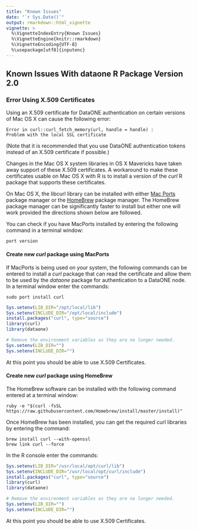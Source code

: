 ```yaml
---
title: "Known Issues"
date: "`r Sys.Date()`"
output: rmarkdown::html_vignette
vignette: >
  %\VignetteIndexEntry{Known Issues}
  %\VignetteEngine{knitr::rmarkdown}
  %\VignetteEncoding{UTF-8}
  %\usepackage[utf8]{inputenc}
---
```


## Known Issues With dataone R Package Version 2.0
### Error Using X.509 Certificates 

Using an X.509 certificate for DataONE authentication on certain versions of Mac OS X can cause the following error:

```
Error in curl::curl_fetch_memory(url, handle = handle) : 
Problem with the local SSL certificate 
```  

(Note that it is recommended that you use DataONE authentication tokens instead of an X.509 certificate if possible.)

Changes in the Mac OS X system libraries in OS X Mavericks have taken away support of these X.509 certificates.
A workaround to make these certificates usable on Mac OS X with R is to install a version of the *curl* R package
that supports these certificates. 

On Mac OS X, the libcurl library can be installed with either [Mac Ports](https://www.macports.org) package manager
or the [HomeBrew](https://brew.sh) package manager. The HomeBrew package manager can be significantly faster to install
but either one will work provided the directions shown below are followed.

You can check if you have MacPorts installed by entering the following command in a terminal window:

```
port version
```

#### Create new *curl* package using MacPorts
If MacPorts is being used on your system, the following commands can be entered to install a *curl* package
that can read the certificate and allow them to be used by the *dataone* package for authentication
to a DataONE node. In a terminal window enter the commands:

```
sudo port install curl
```

```r
Sys.setenv(LIB_DIR="/opt/local/lib")
Sys.setenv(INCLUDE_DIR="/opt/local/include")
install.packages("curl", type="source")
library(curl)
library(dataone)

# Remove the environment variables as they are no longer needed.
Sys.setenv(LIB_DIR="")
Sys.setenv(INCLUDE_DIR="")
```

At this point you should be able to use X.509 Certificates.

#### Create new *curl* package using HomeBrew
The HomeBrew software can be installed with the following command entered at a terminal window:

```
ruby -e "$(curl -fsSL https://raw.githubusercontent.com/Homebrew/install/master/install)"
```

Once HomeBrew has been installed, you can get the required curl libraries by entering the command:

```
brew install curl --with-openssl
brew link curl --force
```

In the R console enter the commands:

```r
Sys.setenv(LIB_DIR="/usr/local/opt/curl/lib")
Sys.setenv(INCLUDE_DIR="/usr/local/opt/curl/include")
install.packages("curl", type="source")
library(curl)
library(dataone)

# Remove the environment variables as they are no longer needed.
Sys.setenv(LIB_DIR="")
Sys.setenv(INCLUDE_DIR="")
```
At this point you should be able to use X.509 Certificates.
